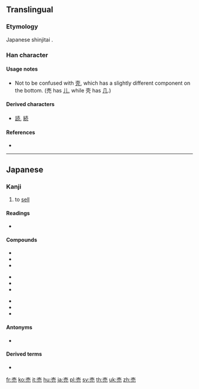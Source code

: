 {{character info/new}}
{{also|壳|賣|卖}}
==Translingual==
{{Han simplified forms|賣|売|卖}}

===Etymology===
Japanese shinjitai {{Han simp|賣|f=罒|t=冖|f2=貝|t2=儿}}.

===Han character===
{{Han char|rn=33|rad=士|as=04|sn=7|four=|canj=GBHU,XGBHU|ids=⿳士冖儿}}

====Usage notes====
* Not to be confused with [[壳]], which has a slightly different component on the bottom. (売 has [[儿]], while 壳 has [[几]].)

====Derived characters====
* [[読]], [[続]]

====References====
* {{Han ref|kx=0243.041|dkj=05647|dj=0483.090|hdz=10428.021|uh=58F2|ud=22770}}

----

==Japanese==

===Kanji===
{{ja-kanji|grade=2|rs=士04|style=s|kyu=賣}}

# to [[sell]]

====Readings====
* {{ja-readings
|goon=[[め]] (me) {{qualifier|non-[[w:Jōyō kanji|Jōyō]] reading}}
|kanon=[[ばい]] (bai)
|toon=[[まい]] (mai) {{qualifier|non-[[w:Jōyō kanji|Jōyō]] reading}}
|kun=[[うる]] ([[売る]], uru)}}

====Compounds====
{{top3}}
* {{ja-r|売却|ばいきゃく}}
* {{ja-r|売国|ばいこく}}
* {{ja-r|売春|ばいしゅん}}
{{mid3}}
* {{ja-r|売女|ばいた}}
* {{ja-r|売買|ばいばい}}
* {{ja-r|売名|ばいめい}}
{{mid3}}
* {{ja-r|売僧|まいす}}
* {{ja-r|商売|しょうばい}}
* {{ja-r|転売|てんばい}}
{{bottom}}

====Antonyms====
* {{l|ja|買}}

====Derived terms====
* {{ja-r|売る|うる}}

[[fr:売]]
[[ko:売]]
[[it:売]]
[[hu:売]]
[[ja:売]]
[[pl:売]]
[[sv:売]]
[[th:売]]
[[uk:売]]
[[zh:売]]